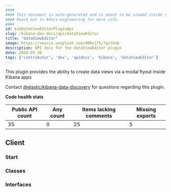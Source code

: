 ```yaml
---
####
#### This document is auto-generated and is meant to be viewed inside our experimental, new docs system.
#### Reach out in #docs-engineering for more info.
####
id: kibDataViewEditorPluginApi
slug: /kibana-dev-docs/api/dataViewEditor
title: "dataViewEditor"
image: https://source.unsplash.com/400x175/?github
description: API docs for the dataViewEditor plugin
date: 2024-05-30
tags: ['contributor', 'dev', 'apidocs', 'kibana', 'dataViewEditor']
---
```


This plugin provides the ability to create data views via a modal flyout inside Kibana apps

Contact [@elastic/kibana-data-discovery](https://github.com/orgs/elastic/teams/kibana-data-discovery) for questions regarding this plugin.

**Code health stats**

| Public API count  | Any count | Items lacking comments | Missing exports |
|-------------------|-----------|------------------------|-----------------|
| 35 | 0 | 25 | 5 |

## Client

### Start
<DocDefinitionList data={[dataViewEditorObj.client.start]}/>

### Classes
<DocDefinitionList data={dataViewEditorObj.client.classes}/>

### Interfaces
<DocDefinitionList data={dataViewEditorObj.client.interfaces}/>

